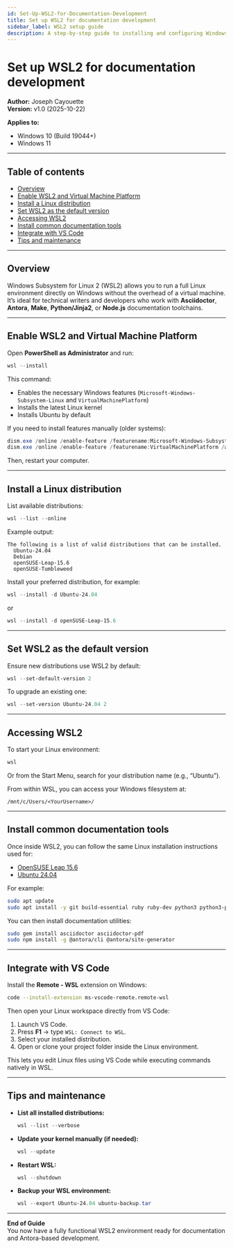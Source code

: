 ```yaml
---
id: Set-Up-WSL2-for-Documentation-Development
title: Set up WSL2 for documentation development
sidebar_label: WSL2 setup guide
description: A step-by-step guide to installing and configuring Windows Subsystem for Linux 2 (WSL2) for technical writing and documentation toolchains on Windows.
---
```



# Set up WSL2 for documentation development

**Author:** Joseph Cayouette  
**Version:** v1.0 (2025-10-22)

**Applies to:**  
- Windows 10 (Build 19044+)  
- Windows 11  


---

## Table of contents
- [Overview](#overview)
- [Enable WSL2 and Virtual Machine Platform](#enable-wsl2-and-virtual-machine-platform)
- [Install a Linux distribution](#install-a-linux-distribution)
- [Set WSL2 as the default version](#set-wsl2-as-the-default-version)
- [Accessing WSL2](#accessing-wsl2)
- [Install common documentation tools](#install-common-documentation-tools)
- [Integrate with VS Code](#integrate-with-vs-code)
- [Tips and maintenance](#tips-and-maintenance)

---

## Overview

Windows Subsystem for Linux 2 (WSL2) allows you to run a full Linux environment directly on Windows without the overhead of a virtual machine.  
It’s ideal for technical writers and developers who work with **Asciidoctor**, **Antora**, **Make**, **Python/Jinja2**, or **Node.js** documentation toolchains.

---

## Enable WSL2 and Virtual Machine Platform

Open **PowerShell as Administrator** and run:

```powershell
wsl --install
```

This command:
- Enables the necessary Windows features (`Microsoft-Windows-Subsystem-Linux` and `VirtualMachinePlatform`)
- Installs the latest Linux kernel
- Installs Ubuntu by default

If you need to install features manually (older systems):

```powershell
dism.exe /online /enable-feature /featurename:Microsoft-Windows-Subsystem-Linux /all /norestart
dism.exe /online /enable-feature /featurename:VirtualMachinePlatform /all /norestart
```

Then, restart your computer.

---

## Install a Linux distribution

List available distributions:
```powershell
wsl --list --online
```

Example output:
```
The following is a list of valid distributions that can be installed.
  Ubuntu-24.04
  Debian
  openSUSE-Leap-15.6
  openSUSE-Tumbleweed
```

Install your preferred distribution, for example:

```powershell
wsl --install -d Ubuntu-24.04
```
or
```powershell
wsl --install -d openSUSE-Leap-15.6
```

---

## Set WSL2 as the default version

Ensure new distributions use WSL2 by default:
```powershell
wsl --set-default-version 2
```

To upgrade an existing one:
```powershell
wsl --set-version Ubuntu-24.04 2
```

---

## Accessing WSL2

To start your Linux environment:
```powershell
wsl
```

Or from the Start Menu, search for your distribution name (e.g., “Ubuntu”).

From within WSL, you can access your Windows filesystem at:
```
/mnt/c/Users/<YourUsername>/
```

---

## Install common documentation tools

Once inside WSL2, you can follow the same Linux installation instructions used for:
- [OpenSUSE Leap 15.6](/docs/Uyuni-MLM-toolchain/Deployment-and-Installation/manual-toolchain-installation#opensuse-leap-156)
- [Ubuntu 24.04](/docs/Uyuni-MLM-toolchain/Deployment-and-Installation/manual-toolchain-installation#ubuntu-2404)

For example:
```bash
sudo apt update
sudo apt install -y git build-essential ruby ruby-dev python3 python3-pip nodejs npm
```

You can then install documentation utilities:
```bash
sudo gem install asciidoctor asciidoctor-pdf
sudo npm install -g @antora/cli @antora/site-generator
```

---

## Integrate with VS Code

Install the **Remote - WSL** extension on Windows:
```bash
code --install-extension ms-vscode-remote.remote-wsl
```

Then open your Linux workspace directly from VS Code:
1. Launch VS Code.
2. Press **F1** → type `WSL: Connect to WSL`.
3. Select your installed distribution.
4. Open or clone your project folder inside the Linux environment.

This lets you edit Linux files using VS Code while executing commands natively in WSL.

---

## Tips and maintenance

- **List all installed distributions:**
  ```powershell
  wsl --list --verbose
  ```
- **Update your kernel manually (if needed):**
  ```powershell
  wsl --update
  ```
- **Restart WSL:**
  ```powershell
  wsl --shutdown
  ```
- **Backup your WSL environment:**
  ```powershell
  wsl --export Ubuntu-24.04 ubuntu-backup.tar
  ```

---

**End of Guide**  
You now have a fully functional WSL2 environment ready for documentation and Antora-based development.
